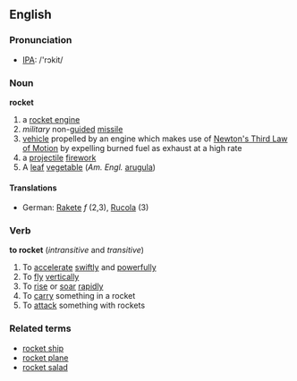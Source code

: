 ==English==
===Pronunciation===
*[[IPA]]: /'rɔkit/
===Noun===
'''rocket'''
# a [[rocket engine]]
# ''military'' non-[[guide]]d [[missile]]
# [[vehicle]] propelled by an engine which makes use of [[w:Newton's laws of motion|Newton's Third Law of Motion]] by expelling burned fuel as exhaust at a high rate
# a [[projectile]] [[firework]]
# A [[leaf]] [[vegetable]] (''Am. Engl.'' [[arugula]])
====Translations====
*German: [[Rakete]] ''f'' (2,3), [[Rucola]] (3)
===Verb===
'''to rocket'''  (''intransitive'' and ''transitive'')
#To [[accelerate]] [[swiftly]] and [[powerfully]]
#To [[fly]] [[vertically]]
#To [[rise]] or [[soar]] [[rapidly]]
#To [[carry]] something in a rocket
#To [[attack]] something with rockets
===Related terms===
*[[rocket ship]]
*[[rocket plane]]
*[[rocket salad]]